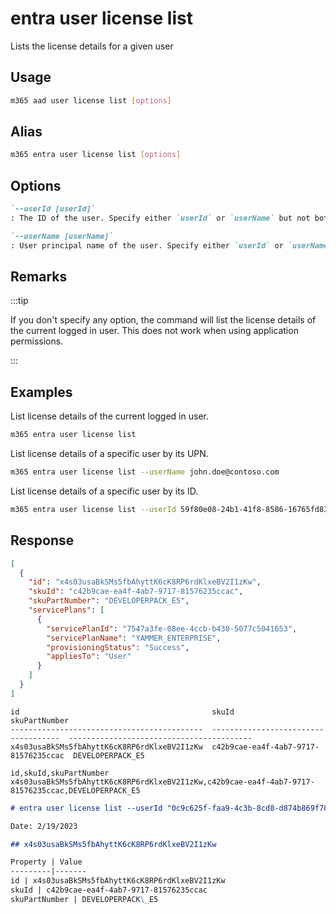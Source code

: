 
# entra user license list

Lists the license details for a given user

## Usage

```sh
m365 aad user license list [options]
```

## Alias

```sh
m365 entra user license list [options]
```

## Options

```md definition-list
`--userId [userId]`
: The ID of the user. Specify either `userId` or `userName` but not both.

`--userName [userName]`
: User principal name of the user. Specify either `userId` or `userName` but not both.
```

<Global />

## Remarks

:::tip

If you don't specify any option, the command will list the license details of the current logged in user. This does not work when using application permissions.

:::

## Examples

List license details of the current logged in user.

```sh
m365 entra user license list
```

List license details of a specific user by its UPN.

```sh
m365 entra user license list --userName john.doe@contoso.com
```

List license details of a specific user by its ID.

```sh
m365 entra user license list --userId 59f80e08-24b1-41f8-8586-16765fd830d3
```

## Response

<Tabs>
  <TabItem value="JSON">

  ```json
  [
    {
      "id": "x4s03usaBkSMs5fbAhyttK6cK8RP6rdKlxeBV2I1zKw",
      "skuId": "c42b9cae-ea4f-4ab7-9717-81576235ccac",
      "skuPartNumber": "DEVELOPERPACK_E5",
      "servicePlans": [
        {
          "servicePlanId": "7547a3fe-08ee-4ccb-b430-5077c5041653",
          "servicePlanName": "YAMMER_ENTERPRISE",
          "provisioningStatus": "Success",
          "appliesTo": "User"
        }
      ]
    }
  ]
  ```

  </TabItem>
  <TabItem value="Text">

  ```text
  id                                           skuId                                 skuPartNumber
  -------------------------------------------  ------------------------------------  -----------------------------------------
  x4s03usaBkSMs5fbAhyttK6cK8RP6rdKlxeBV2I1zKw  c42b9cae-ea4f-4ab7-9717-81576235ccac  DEVELOPERPACK_E5
  ```

  </TabItem>
  <TabItem value="CSV">

  ```csv
  id,skuId,skuPartNumber
  x4s03usaBkSMs5fbAhyttK6cK8RP6rdKlxeBV2I1zKw,c42b9cae-ea4f-4ab7-9717-81576235ccac,DEVELOPERPACK_E5
  ```

  </TabItem>
  <TabItem value="Markdown">

  ```md
  # entra user license list --userId "0c9c625f-faa9-4c3b-8cd8-d874b869f78c"

  Date: 2/19/2023

  ## x4s03usaBkSMs5fbAhyttK6cK8RP6rdKlxeBV2I1zKw

  Property | Value
  ---------|-------
  id | x4s03usaBkSMs5fbAhyttK6cK8RP6rdKlxeBV2I1zKw
  skuId | c42b9cae-ea4f-4ab7-9717-81576235ccac
  skuPartNumber | DEVELOPERPACK\_E5
  ```

  </TabItem>
</Tabs>
